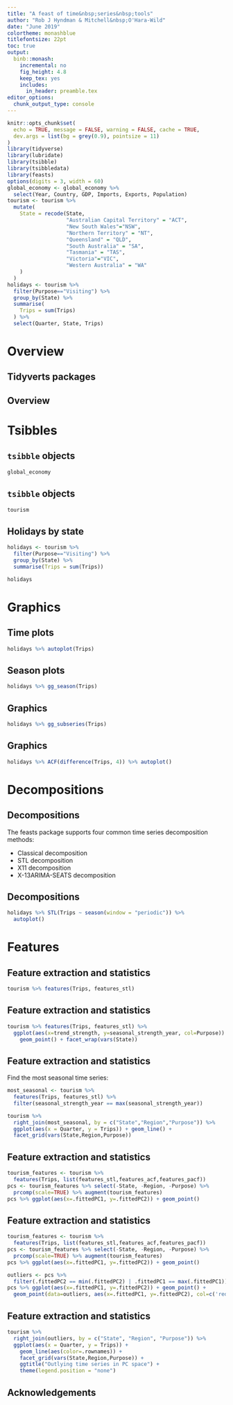 ```yaml
---
title: "A feast of time&nbsp;series&nbsp;tools"
author: "Rob J Hyndman & Mitchell&nbsp;O'Hara-Wild"
date: "June 2019"
colortheme: monashblue
titlefontsize: 22pt
toc: true
output:
  binb::monash:
    incremental: no
    fig_height: 4.8
    keep_tex: yes
    includes:
      in_header: preamble.tex
editor_options:
  chunk_output_type: console
---
```


```r
knitr::opts_chunk$set(
  echo = TRUE, message = FALSE, warning = FALSE, cache = TRUE,
  dev.args = list(bg = grey(0.9), pointsize = 11)
)
library(tidyverse)
library(lubridate)
library(tsibble)
library(tsibbledata)
library(feasts)
options(digits = 3, width = 60)
global_economy <- global_economy %>%
  select(Year, Country, GDP, Imports, Exports, Population)
tourism <- tourism %>%
  mutate(
    State = recode(State,
                   "Australian Capital Territory" = "ACT",
                   "New South Wales"="NSW",
                   "Northern Territory" = "NT",
                   "Queensland" = "QLD",
                   "South Australia" = "SA",
                   "Tasmania" = "TAS",
                   "Victoria"="VIC",
                   "Western Australia" = "WA"
    )
  )
holidays <- tourism %>%
  filter(Purpose=="Visiting") %>%
  group_by(State) %>%
  summarise(
    Trips = sum(Trips)
  ) %>%
  select(Quarter, State, Trips)
```

# Overview

## Tidyverts packages

\begin{textblock}{3.8}(8,0)\begin{alertblock}{}\Large\textbf{tidyverts.org}\end{alertblock}\end{textblock}

\placefig{1}{1.4}{width=4cm}{tsibble.png}
\placefig{5}{1.4}{width=4cm}{tsibbledata.png}
\placefig{3}{4.85}{width=4cm}{feasts.png}
\placefig{7}{4.85}{width=4cm}{fable.png}

## Overview

\placefig{.2}{1.5}{width=4cm}{feasts.png}

\begin{textblock}{7.7}(4.7,1.5)\large
\begin{block}{\fontsize{20}{20}\sf\bfseries\textcolor{DarkYellow}{F}eature \textcolor{DarkYellow}{E}xtraction \textcolor{DarkYellow}{A}nd \textcolor{DarkYellow}{S}tatistics for \textcolor{DarkYellow}{T}ime \textcolor{DarkYellow}{S}eries}
\begin{itemize}
\item works with tidy temporal data provided by the tsibble package.
\item produces time series features, decompositions, statistical summaries and visualisations.
\end{itemize}
\end{block}
\end{textblock}


# Tsibbles

## `tsibble` objects

\fontsize{10}{11.2}\sf

```r
global_economy
```

\only<2->{\begin{textblock}{.75}(2.15,3.7)
\begin{alertblock}{}\fontsize{10}{10}\sf Index\phantom{dg}\end{alertblock}
\end{textblock}}
\only<3->{\begin{textblock}{1.6}(3.28,3.7)
\begin{alertblock}{}\fontsize{10}{10}\sf Key\phantom{dg}\end{alertblock}
\end{textblock}}
\only<4>{\begin{textblock}{6.7}(5.5,3.7)
\begin{alertblock}{}\fontsize{10}{10}\sf Measured variables\phantom{dg}\end{alertblock}
\end{textblock}}


## `tsibble` objects

\fontsize{10}{11.3}\sf

```r
tourism
```

\only<2->{\begin{textblock}{1.1}(2.1,3.7)
\begin{alertblock}{}\fontsize{10}{10}\sf Index\phantom{dg}\end{alertblock}
\end{textblock}}
\only<3->{\begin{textblock}{3.9}(3.65,3.7)
\begin{alertblock}{}\fontsize{10}{10}\sf Keys\phantom{dg}\end{alertblock}
\end{textblock}}
\only<4>{\begin{textblock}{1.5}(7.95,3.7)
\begin{alertblock}{}\fontsize{10}{10}\sf Measure\phantom{dg}\end{alertblock}
\end{textblock}}


## Holidays by state

\fontsize{9}{10}\sf

```r
holidays <- tourism %>%
  filter(Purpose=="Visiting") %>%
  group_by(State) %>%
  summarise(Trips = sum(Trips))
```

```r
holidays
```


# Graphics

## Time plots

\fontsize{9}{10}\sf

```r
holidays %>% autoplot(Trips)
```

## Season plots
\fontsize{9}{10}\sf

```r
holidays %>% gg_season(Trips)
```

## Graphics
\fontsize{9}{10}\sf

```r
holidays %>% gg_subseries(Trips)
```

## Graphics
\fontsize{9}{10}\sf

```r
holidays %>% ACF(difference(Trips, 4)) %>% autoplot()
```

# Decompositions

## Decompositions

The feasts package supports four common time series decomposition methods:

* Classical decomposition
* STL decomposition
* X11 decomposition
* X-13ARIMA-SEATS decomposition

## Decompositions
\fontsize{9}{10}\sf

```r
holidays %>% STL(Trips ~ season(window = "periodic")) %>%
  autoplot()
```

# Features

## Feature extraction and statistics

\fontsize{9}{10}\sf

```r
tourism %>% features(Trips, features_stl)
```

## Feature extraction and statistics
\fontsize{9}{9}\sf

```r
tourism %>% features(Trips, features_stl) %>%
  ggplot(aes(x=trend_strength, y=seasonal_strength_year, col=Purpose)) +
    geom_point() + facet_wrap(vars(State))
```

\only<2->{\begin{textblock}{4.7}(7.8,7.3)
\begin{alertblock}{}\fontsize{10}{10}\sf
\begin{itemize}\tightlist
\item Holidays more seasonal than other travel.
\item WA has strongest trends.
\end{itemize}
\end{alertblock}\end{textblock}}

## Feature extraction and statistics
\fontsize{9}{9}\sf

Find the most seasonal time series:

```r
most_seasonal <- tourism %>%
  features(Trips, features_stl) %>%
  filter(seasonal_strength_year == max(seasonal_strength_year))
```

\pause\vspace*{-0.3cm}

```r
tourism %>%
  right_join(most_seasonal, by = c("State","Region","Purpose")) %>%
  ggplot(aes(x = Quarter, y = Trips)) + geom_line() +
  facet_grid(vars(State,Region,Purpose))
```


## Feature extraction and statistics
\fontsize{9}{9}\sf

\begin{textblock}{5}(7.2,5)
\begin{alertblock}{}\normalsize
Principal components based on STL, ACF and PACF features
\end{alertblock}
\end{textblock}

```r
tourism_features <- tourism %>%
  features(Trips, list(features_stl,features_acf,features_pacf))
pcs <- tourism_features %>% select(-State, -Region, -Purpose) %>%
  prcomp(scale=TRUE) %>% augment(tourism_features)
pcs %>% ggplot(aes(x=.fittedPC1, y=.fittedPC2)) + geom_point()
```

## Feature extraction and statistics
\fontsize{9}{9}\sf

\begin{textblock}{5}(7.2,5)
\begin{alertblock}{}\normalsize
Principal components based on STL, ACF and PACF features
\end{alertblock}
\end{textblock}


```r
tourism_features <- tourism %>%
  features(Trips, list(features_stl,features_acf,features_pacf))
pcs <- tourism_features %>% select(-State, -Region, -Purpose) %>%
  prcomp(scale=TRUE) %>% augment(tourism_features)
pcs %>% ggplot(aes(x=.fittedPC1, y=.fittedPC2)) + geom_point()
```

```r
outliers <- pcs %>%
  filter(.fittedPC2 == min(.fittedPC2) | .fittedPC1 == max(.fittedPC1))
pcs %>% ggplot(aes(x=.fittedPC1, y=.fittedPC2)) + geom_point() +
  geom_point(data=outliers, aes(x=.fittedPC1, y=.fittedPC2), col=c('red','blue'), size=3)
```

## Feature extraction and statistics
\fontsize{9}{9}\sf

```r
tourism %>%
  right_join(outliers, by = c("State", "Region", "Purpose")) %>%
  ggplot(aes(x = Quarter, y = Trips)) +
    geom_line(aes(color=.rownames)) +
    facet_grid(vars(State,Region,Purpose)) +
    ggtitle("Outlying time series in PC space") +
    theme(legend.position = "none")
```

## Acknowledgements


\begin{block}{}
\fontsize{11}{11}\sf
\centering\begin{tabular}{l@{\hspace*{1cm}}l}
\includegraphics[height=4cm, width=10cm]{mitch} &
\includegraphics[height=4cm, width=10cm]{earowang} \\
Mitchell O'Hara-Wild &
Earo Wang \\
\end{tabular}
\end{block}

\vspace*{1cm}

\begin{alertblock}{}
\centerline{\textbf{feasts.tidyverts.org}}
\centerline{\textbf{robjhyndman.com}}
\end{alertblock}

\vspace*{10cm}